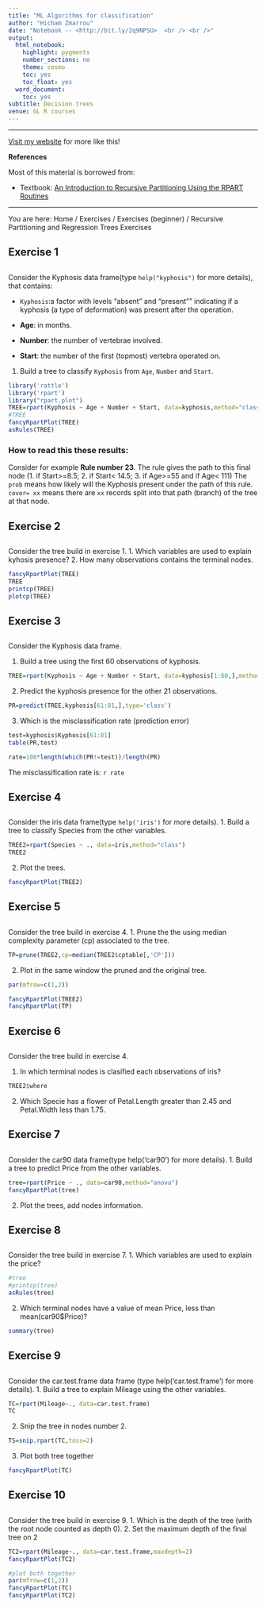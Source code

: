 ---
title: "ML Algorithms for classification"
author: "Hicham Zmarrou"
date: "Notebook -- <http://bit.ly/2q9NPSU>  <br /> <br />"
output:
  html_notebook:
    highlight: pygments
    number_sections: no
    theme: cosmo
    toc: yes
    toc_float: yes
  word_document:
    toc: yes
subtitle: Decision trees
venue: GL R courses
---


<hr>

[Visit my website](http://aardona.nl/) for more like this!

__References__

Most of this material is borrowed from:

* Textbook: [An Introduction to Recursive Partitioning Using the RPART Routines](https://cran.r-project.org/web/packages/rpart/vignettes/longintro.pdf)

____________________________________


You are here: Home / Exercises / Exercises (beginner) / Recursive Partitioning and Regression Trees Exercises

 
################
##            ##
## Exercise 1 ##
##            ##
################
Consider the Kyphosis data frame(type `help("kyphosis")` for more details), that contains:


* `Kyphosis`:a factor with levels "absent" and  "present"" indicating if a kyphosis (a type of deformation) was present after the operation.

* __Age__: in months.

* __Number__: the number of vertebrae involved.

* __Start__: the number of the first (topmost) vertebra operated on.


1. Build a tree to classify `Kyphosis` from `Age`, `Number` and `Start`.

```{r}
library('rattle')
library('rpart')
library("rpart.plot")
TREE=rpart(Kyphosis ~ Age + Number + Start, data=kyphosis,method="class")
#TREE
fancyRpartPlot(TREE)
asRules(TREE)
```
### How to read this these results: 
Consider for example **Rule number 23**. 
The rule gives the path to this final node (1. if Start>=8.5;  2. if Start< 14.5; 3. if Age>=55 and if Age< 111)
The `prob` means how likely will the Kyphosis present under the path of this rule.
`cover= xx` means there are `xx` records split into that path (branch) of the tree at that node. 
 



################
##            ##
## Exercise 2 ##
##            ##
################


Consider the tree build in exercise 1.
1.  Which variables are used to explain kyhosis presence?
2.  How many observations contains the terminal nodes.


```{r}
fancyRpartPlot(TREE)
TREE
printcp(TREE)
plotcp(TREE)
```


###############
##            ##
## Exercise 3 ##
##            ##
################

Consider the Kyphosis data frame.

1. Build a tree using the first 60 observations of kyphosis.

```{r}
TREE=rpart(Kyphosis ~ Age + Number + Start, data=kyphosis[1:60,],method="class")
```

2. Predict the kyphosis presence for the other 21 observations.

```{r}
PR=predict(TREE,kyphosis[61:81,],type='class')
```

3. Which is the misclassification rate (prediction error)
```{r}
test=kyphosis$Kyphosis[61:81]
table(PR,test)
```
```{r}
rate=100*length(which(PR!=test))/length(PR)

```

The misclassification rate is: `r rate`

###############
##            ##
## Exercise 4 ##
##            ##
################

Consider the iris data frame(type `help('iris')` for more details).
1. Build a tree to classify Species from the other variables.

```{r}
TREE2=rpart(Species ~ ., data=iris,method="class")
TREE2
```

2. Plot the trees.

```{r}
fancyRpartPlot(TREE2)
```



###############
##            ##
## Exercise 5 ##
##            ##
################

Consider the tree build in exercise 4.
1. Prune the the using median complexity parameter (cp) associated to the tree.
```{r}
TP=prune(TREE2,cp=median(TREE2$cptable[,'CP']))
```

2. Plot in the same window the pruned and the original tree.

```{r}
par(mfrow=c(1,2))

fancyRpartPlot(TREE2)
fancyRpartPlot(TP)


```


################
##            ##
## Exercise 6 ##
##            ##
################

Consider the tree build in exercise 4.

1. In which terminal nodes is clasified each observations of iris?

```{r}
TREE2$where
```

2. Which Specie has a flower of Petal.Length greater than 2.45 and Petal.Width less than 1.75.

###############
##            ##
## Exercise 7 ##
##            ##
################

Consider the car90 data frame(type help('car90') for more details).
1. Build a tree to predict Price from the other variables.

```{r}
tree=rpart(Price ~ ., data=car90,method="anova")
fancyRpartPlot(tree)
```

2. Plot the trees, add nodes information.

###############
##            ##
## Exercise 8 ##
##            ##
################


Consider the tree build in exercise 7.
1. Which variables are used to explain the price?
```{r}
#tree
#printcp(tree)
asRules(tree)
```

2. Which terminal nodes have a value of mean Price, less than mean(car90$Price)?
```{r}
summary(tree)
```

###############
##            ##
## Exercise 9 ##
##            ##
################



 
Consider the car.test.frame data frame (type help('car.test.frame') for more details).
1. Build a tree to explain Mileage using the other variables.

```{r}
TC=rpart(Mileage~., data=car.test.frame)
TC
```

2. Snip the tree in nodes number 2.
```{r}
TS=snip.rpart(TC,toss=2)
```

3. Plot both tree together
```{r}
fancyRpartPlot(TC)
```

################
##            ##
## Exercise 10##
##            ##
################

Consider the tree build in exercise 9.
1. Which is the depth of the tree (with the root node counted as depth 0).
2. Set the maximum depth of the final tree on 2
```{r}
TC2=rpart(Mileage~., data=car.test.frame,maxdepth=2)
fancyRpartPlot(TC2)
```


```{r}
#plot both together
par(mfrow=c(1,2))
fancyRpartPlot(TC)
fancyRpartPlot(TC2)


```

